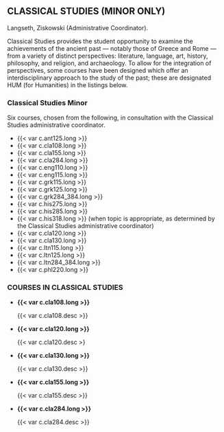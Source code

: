 ## CLASSICAL STUDIES (MINOR ONLY)
Langseth, Ziskowski (Administrative Coordinator).

Classical Studies provides the student opportunity to examine the achievements of the ancient past — notably those of Greece and Rome — from a variety of distinct perspectives: literature, language, art, history, philosophy, and religion, and archaeology.  To allow for the integration of perspectives, some courses have been designed which offer an interdisciplinary approach to the study of the past; these are designated HUM (for Humanities) in the listings below.

### Classical Studies Minor
Six courses, chosen from the following, in consultation with the Classical Studies administrative coordinator.
	
- {{< var c.ant125.long >}}
- {{< var c.cla108.long >}}
- {{< var c.cla155.long >}}
- {{< var c.cla284.long >}}
- {{< var c.eng110.long >}}
- {{< var c.eng115.long >}}
- {{< var c.grk115.long >}}
- {{< var c.grk125.long >}}
- {{< var c.grk284_384.long >}}
- {{< var c.his275.long >}}
- {{< var c.his285.long >}}
- {{< var c.his318.long >}} (when topic is appropriate, as determined by the Classical Studies administrative coordinator)
- {{< var c.cla120.long >}}
- {{< var c.cla130.long >}}
- {{< var c.ltn115.long >}}
- {{< var c.ltn125.long >}}
- {{< var c.ltn284_384.long >}}
- {{< var c.phl220.long >}}

### COURSES IN CLASSICAL STUDIES
- **{{< var c.cla108.long >}}**

  {{< var c.cla108.desc >}} 

- **{{< var c.cla120.long >}}**

  {{< var c.cla120.desc >}

- **{{< var c.cla130.long >}}**

  {{< var c.cla130.desc >}} 

- **{{< var c.cla155.long >}}**

  {{< var c.cla155.desc >}}

- **{{< var c.cla284.long >}}**

  {{< var c.cla284.desc >}} 
